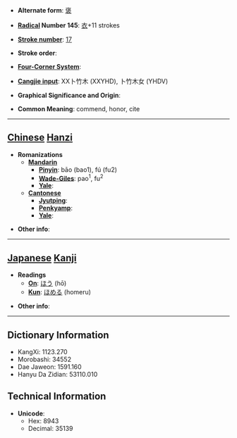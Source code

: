 * '''Alternate form''': [[褒]]

* '''[[Wiktionary:Chinese radical index| Radical]] Number 145''': [[Wiktionary:Chinese radical index 衣|衣]]+11 strokes

* '''[[Wiktionary:Chinese total strokes index|Stroke number]]''': [[Wiktionary:Chinese total strokes index 17|17]]

* '''Stroke order''': 

* '''[[Wiktionary:Chinese four corner index|Four-Corner System]]''': 

* '''[[Wiktionary:Chinese Cangjie index|Cangjie input]]''': XX卜竹木 (XXYHD), 卜竹木女 (YHDV)

* '''Graphical Significance and Origin''': 

* '''Common Meaning''': commend, honor, cite

----

== [[Chinese]] [[Hanzi]] ==

* '''Romanizations'''
** '''[[Mandarin]]'''
*** '''[[Pinyin]]''': bāo (bao1), fú (fu2)
*** '''[[Wade-Giles]]''': pao<sup>1</sup>, fu<sup>2</sup>
*** '''[[Yale]]''': 
** '''[[Cantonese]]'''
*** '''[[Jyutping]]''':
*** '''[[Penkyamp]]''': 
*** '''[[Yale]]''': 

* '''Other info''': 

----

== [[Japanese]] [[Kanji]] ==

* '''Readings'''
** '''[[On]]''': [[ほう]] (hō)
** '''[[Kun]]''': [[ほめる]] (homeru)

* '''Other info''':  

----

== Dictionary Information ==

* KangXi: 1123.270
* Morobashi: 34552
* Dae Jaweon: 1591.160
* Hanyu Da Zidian: 53110.010

== Technical Information ==

* '''Unicode''':
** Hex: 8943
** Decimal: 35139